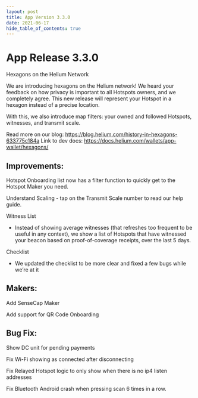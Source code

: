 ```yaml
---
layout: post
title: App Version 3.3.0
date: 2021-06-17
hide_table_of_contents: true
---
```


# App Release 3.3.0

Hexagons on the Helium Network

<!--truncate-->

We are introducing hexagons on the Helium network! We heard your feedback on how privacy is
important to all Hotspots owners, and we completely agree. This new release will represent your
Hotspot in a hexagon instead of a precise location.

With this, we also introduce map filters: your owned and followed Hotspots, witnesses, and transmit
scale.

Read more on our blog: https://blog.helium.com/history-in-hexagons-633775c184a Link to dev docs:
https://docs.helium.com/wallets/app-wallet/hexagons/

## Improvements:

Hotspot Onboarding list now has a filter function to quickly get to the Hotspot Maker you need.

Understand Scaling - tap on the Transmit Scale number to read our help guide.

Witness List

- Instead of showing average witnesses (that refreshes too frequent to be useful in any context), we
  show a list of Hotspots that have witnessed your beacon based on proof-of-coverage receipts, over
  the last 5 days.

Checklist

- We updated the checklist to be more clear and fixed a few bugs while we’re at it

## Makers:

Add SenseCap Maker

Add support for QR Code Onboarding

## Bug Fix:

Show DC unit for pending payments

Fix Wi-Fi showing as connected after disconnecting

Fix Relayed Hotspot logic to only show when there is no ip4 listen addresses

Fix Bluetooth Android crash when pressing scan 6 times in a row.
